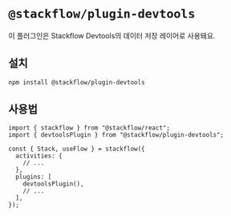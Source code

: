 # `@stackflow/plugin-devtools`

이 플러그인은 Stackflow Devtools의 데이터 저장 레이어로 사용돼요.

## 설치

```bash npm2yarn copy
npm install @stackflow/plugin-devtools
```

## 사용법

```tsx showLineNumbers filename="stackflow.ts" copy
import { stackflow } from "@stackflow/react";
import { devtoolsPlugin } from "@stackflow/plugin-devtools";

const { Stack, useFlow } = stackflow({
  activities: {
    // ...
  },
  plugins: [
    devtoolsPlugin(),
    // ...
  ],
});
```
